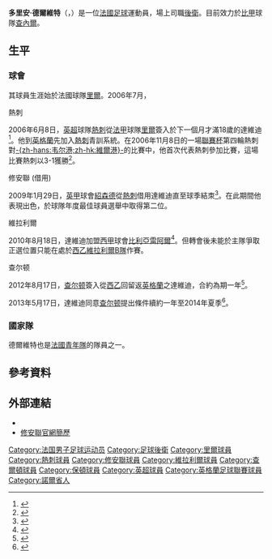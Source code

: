 {{noteTA|G1=足球|G2=EPL|G3=西甲|G4=FAcup
|T=zh-hans:多里安·德尔维特;zh-hk:多利安·達維迪;zh-tw:多里安·德爾維特;
|1=zh-hans:多里安·德尔维特;zh-hk:多利安·達維迪;zh-tw:多里安·德爾維特;
|2=zh-hans:德尔维特;zh-hk:達維迪;zh-tw:德爾維特;
}}
{{Infobox football biography 2
| playername          = 多里安·德爾維特<br />''Dorian Dervite''
| image               = 
| caption             = 
| fullname = Dorian Dervite-Vaussoue<ref>{{cite web |url=http://www.efl.com/documents/professional-retained-report-2015-16549-3151378.pdf |title=EFL: Retained list: 2015/16 |publisher=English Football League |page=7 |format=PDF |accessdate=26 June 2016 |deadurl=yes |archiveurl=https://web.archive.org/web/20161202052144/http://www.efl.com/documents/professional-retained-report-2015-16549-3151378.pdf |archivedate=2016年12月2日 }}</ref>
| birth_date  = {{birth date and age|1988|7|25|df=y}}
| birth_place = 法國[[里爾|里爾]]
| height = {{convert|1.91|m|ftin|0|abbr=on}}
| position            = [[後衛_(足球)|後衛]]
| currentclub = [[皇家沙勒羅瓦體育俱樂部|查內爾]]
| clubnumber = TBA
| youthyears1 = 1994–1999
| youthyears2 = 1999–2006
| youthyears3 = 2006
| youthclubs1 = La Madeleine
| youthclubs2 = [[里爾足球俱樂部|里爾]]
| youthclubs3 = [[托特納姆熱刺足球俱樂部|熱刺]]
| years1              = 2008−2010
| clubs1              = [[托特納姆熱刺足球俱樂部|熱刺]]
| caps1               = 0
| goals1              = 0
| years2              = 2009
| clubs2              = → [[紹森德足球俱樂部|紹森德]]
| caps2               = 18
| goals2              = 0
| years3              = 2010−2012
| clubs3              = [[維拉利爾足球會B隊|維拉利爾B隊]]
| caps3               = 23
| goals3              = 0
| years4              = 2012−2014
| clubs4              = [[查尔顿竞技足球俱乐部|查尔顿]]
| caps4               = 70
| goals4              = 5
| years5              = 2014−2018
| clubs5              = [[博尔顿足球俱乐部|保頓]]
| caps5 = 87
| goals5 = 1
| years6              = 2018−
| clubs6              = [[皇家沙勒羅瓦體育俱樂部|查內爾]]
| caps6 = 0
| goals6 = 0
| nationalyears1 = 2003–2004
| nationalyears2 = 2004–2005
| nationalyears3 = 2005–2006
| nationalyears4 = 2006–2007
| nationalyears5 = 2009
| nationalteam1 = [[法國16歲以下國家足球隊|法國U16]]
| nationalteam2 = [[法國17歲以下國家足球隊|法國U17]]
| nationalteam3 = [[法國18歲以下國家足球隊|法國U18]]
| nationalteam4 = [[法國19歲以下國家足球隊|法國U19]]
| nationalteam5 = [[法國21歲以下國家足球隊|法國U21]]
| nationalcaps1 = 17
| nationalcaps2 = 17
| nationalcaps3 = 8
| nationalcaps4 = 9
| nationalcaps5 = 8
| nationalgoals1 = 1
| nationalgoals2 = 2
| nationalgoals3 = 0
| nationalgoals4 = 1
| nationalgoals5 = 1
| medaltemplates      = 
| club-update         = 2018年7月23日
| nationalteam-update = 2015年4月6日 (一) 12:30 (UTC)
}}

'''多里安·德爾維特'''（{{lang-fr|'''Dorian Dervite'''}}，{{bd|1988年|7月25日|catIdx=Dervite, Dorian}}）是一位[[法國|法國]][[足球|足球]]運動員，場上司職[[後衛_(足球)|後衛]]。目前效力於[[比甲|比甲]]球隊[[皇家沙勒羅瓦體育俱樂部|查內爾]]。

== 生平 ==
=== 球會 ===
其球員生涯始於法國球隊[[里爾足球俱樂部|里爾]]。2006年7月，

;熱刺
2006年6月8日，[[英超|英超]]球隊[[托特納姆熱刺足球俱樂部|熱刺]]從[[法甲|法甲]]球隊[[里爾足球俱樂部|里爾]]簽入於下一個月才滿18歲的達維迪<ref>{{cite news |language=en |url=http://news.bbc.co.uk/sport2/hi/football/teams/t/tottenham_hotspur/5061068.stm |title=Tottenham sign French youngster |publisher=''[[BBC_Sport|BBC Sport]]'' |date=8 June 2006 |accessdate=4 June 2013 |archive-date=2016-03-07 |archive-url=https://web.archive.org/web/20160307015245/http://news.bbc.co.uk/sport2/hi/football/teams/t/tottenham_hotspur/5061068.stm |dead-url=no }}</ref>。他到[[英格蘭|英格蘭]]先加入[[托特納姆熱刺足球俱樂部|熱刺]]青訓系統。在2006年11月8日的一場[[英格蘭聯賽杯|聯賽杯]]第四輪熱刺對[[韦尔港足球俱乐部|-{zh-hans:韦尔港;zh-hk:維爾港}-]]的比賽中，他首次代表熱刺參加比賽，這場比賽熱刺以3-1獲勝<ref>{{cite news |url=http://news.bbc.co.uk/sport2/hi/football/league_cup/6116418.stm |title=Tottenham 3-1 Port Vale (aet) |date=8 November 2006 |accessdate=29 January 2009 |publisher=[[BBC|BBC]] Sport |archive-date=2007-03-07 |archive-url=https://web.archive.org/web/20070307104832/http://news.bbc.co.uk/sport2/hi/football/league_cup/6116418.stm |dead-url=no }}</ref>。

;修安聯 (借用)
2009年1月29日，[[英甲|英甲]]球會[[紹森德足球俱樂部|紹森德]]從[[托特納姆熱刺足球俱樂部|熱刺]]借用達維迪直至球季結朿<ref>{{cite news |language=en |url=http://news.bbc.co.uk/sport2/hi/football/teams/s/southend_utd/7859076.stm |title=Southend sign up defender Dervite |publisher=''[[BBC_Sport|BBC Sport]]'' |date=29 January 2009 |accessdate=4 June 2013 |archive-date=2019-07-30 |archive-url=https://web.archive.org/web/20190730102518/http://news.bbc.co.uk/sport2/hi/football/teams/s/southend_utd/7859076.stm |dead-url=no }}</ref>。在此期間他表現出色，於球隊年度最佳球員選舉中取得第二位。

;維拉利爾
2010年8月18日，達維迪加盟[[西甲|西甲]]球會[[比利亞雷阿爾足球俱樂部|比利亞雷阿爾]]<ref>{{cite news |language=en |url=http://news.bbc.co.uk/sport2/hi/football/teams/t/tottenham_hotspur/8925343.stm |title=Tottenham defender Dorian Dervite heads to Villareal |publisher=''[[BBC_Sport|BBC Sport]]'' |date=18 August 2010 |accessdate=4 June 2013 |archive-date=2016-09-20 |archive-url=https://web.archive.org/web/20160920060905/http://news.bbc.co.uk/sport2/hi/football/teams/t/tottenham_hotspur/8925343.stm |dead-url=no }}</ref>。但轉會後未能於主隊爭取正選位置只能在處於[[西乙|西乙]][[維拉利爾足球會B隊|維拉利爾B隊]]作賽。

;查尔顿
2012年8月17日，[[查尔顿竞技足球俱乐部|查尔顿]]簽入從[[西乙|西乙]]回留返[[英格蘭|英格蘭]]之達維迪，合約為期一年<ref>{{cite news |language=en |url=http://www.bbc.co.uk/sport/0/football/19294990 |title=Charlton Athletic sign central defender Dorian Dervite |publisher=''[[BBC_Sport|BBC Sport]]'' |date=17 August 2012 |accessdate=3 June 2013 |archive-date=2013-10-17 |archive-url=https://web.archive.org/web/20131017194304/http://www.bbc.co.uk/sport/0/football/19294990 |dead-url=no }}</ref>。

2013年5月17日，達維迪同意[[查尔顿竞技足球俱乐部|查尔顿]]提出條件續約一年至2014年夏季<ref>{{cite news |language=en |url=http://www.bbc.co.uk/sport/0/football/22572654 |title=Charlton Athletic: Dorian Dervite & Callum Harriott extend deals |publisher=''[[BBC_Sport|BBC Sport]]'' |date=17 May 2013 |accessdate=3 June 2013 |archive-date=2015-08-11 |archive-url=https://web.archive.org/web/20150811150237/http://www.bbc.co.uk/sport/0/football/22572654 |dead-url=no }}</ref>。

=== 國家隊 ===
德爾維特也是[[法國21歲以下國家隊|法國青年隊]]的隊員之一。

== 參考資料 ==
{{reflist}}

== 外部連結 ==
* {{soccerbase|id=44032|name=多里安·德爾維特}}
* [http://www.southendunited.co.uk/page/ProfilesDetail/0,,10444~36458,00.html 修安聯官網簡歷] {{Wayback|url=http://www.southendunited.co.uk/page/ProfilesDetail/0,,10444~36458,00.html |date=20100325231013 }}

{{DEFAULTSORT:Dervite, Dorian}}
[[Category:法国男子足球运动员|Category:法国男子足球运动员]]
[[Category:足球後衛|Category:足球後衛]]
[[Category:里爾球員|Category:里爾球員]]
[[Category:熱刺球員|Category:熱刺球員]]
[[Category:修安聯球員|Category:修安聯球員]]
[[Category:維拉利爾球員|Category:維拉利爾球員]]
[[Category:查爾頓球員|Category:查爾頓球員]]
[[Category:保頓球員|Category:保頓球員]]
[[Category:英超球員|Category:英超球員]]
[[Category:英格蘭足球聯賽球員|Category:英格蘭足球聯賽球員]]
[[Category:諾爾省人|Category:諾爾省人]]